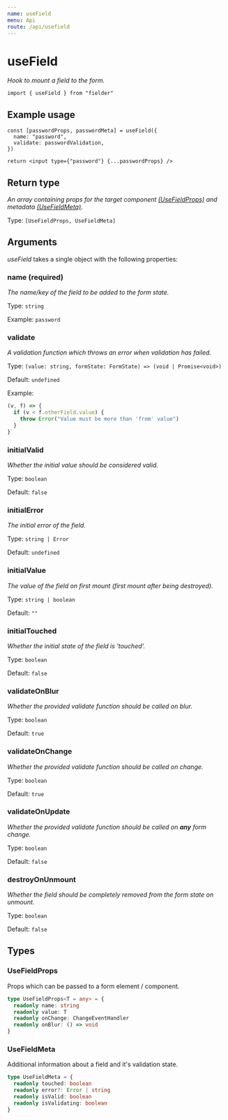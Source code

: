 ```yaml
---
name: useField
menu: Api
route: /api/usefield
---
```



# useField

_Hook to mount a field to the form._

```tsx
import { useField } from "fielder"
```

## Example usage

```tsx
const [passwordProps, passwordMeta] = useField({
  name: "password",
  validate: passwordValidation,
})

return <input type={"password"} {...passwordProps} />
```

## Return type

_An array containing props for the target component [(UseFieldProps)](#usefieldprops) and metadata [(UseFieldMeta)](#usefieldmeta)._

Type: `[UseFieldProps, UseFieldMeta]`

## Arguments

_useField_ takes a single object with the following properties:

### name **(required)**

_The name/key of the field to be added to the form state._

Type: `string`

Example: `password`

### validate

_A validation function which throws an error when validation has failed._

Type: `(value: string, formState: FormState) => (void | Promise<void>)`

Default: `undefined`

Example:

```js
(v, f) => {
  if (v < f.otherField.value) {
    throw Error("Value must be more than 'from' value")
  }
}`
```

### initialValid

_Whether the initial value should be considered valid._

Type: `boolean`

Default: `false`

### initialError

_The initial error of the field._

Type: `string | Error`

Default: `undefined`

### initialValue

_The value of the field on first mount (first mount after being destroyed)._

Type: `string | boolean`

Default: `""`

### initialTouched

_Whether the initial state of the field is 'touched'._

Type: `boolean`

Default: `false`

### validateOnBlur

_Whether the provided validate function should be called on blur._

Type: `boolean`

Default: `true`

### validateOnChange

_Whether the provided validate function should be called on change._

Type: `boolean`

Default: `true`

### validateOnUpdate

_Whether the provided validate function should be called on **any** form change._

Type: `boolean`

Default: `false`

### destroyOnUnmount

_Whether the field should be completely removed from the form state on unmount._

Type: `boolean`

Default: `false`

## Types

### UseFieldProps

Props which can be passed to a form element / component.

```ts
type UseFieldProps<T = any> = {
  readonly name: string
  readonly value: T
  readonly onChange: ChangeEventHandler
  readonly onBlur: () => void
}
```

### UseFieldMeta

Additional information about a field and it's validation state.

```ts
type UseFieldMeta = {
  readonly touched: boolean
  readonly error?: Error | string
  readonly isValid: boolean
  readonly isValidating: boolean
}
```

